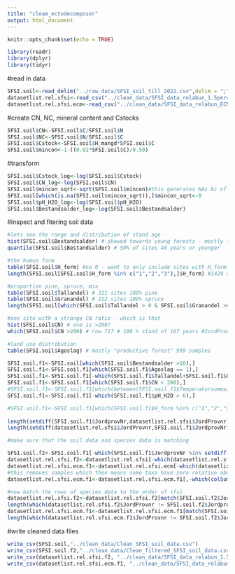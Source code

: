 ```yaml
---
title: "cleam_ectodecomposer"
output: html_document
---
```


```r
knitr::opts_chunk$set(echo = TRUE)
```


```r
library(readr)
library(dplyr)
library(tidyr)
```


#read in data
```r
SFSI.soil<-read_delim("../raw_data/SFSI_soil_till_2022.csv",delim = ";",show_col_types = FALSE)
datasetlist.rel.sfsi<-read_csv("../clean_data/SFSI_data_relabun_1.5perc.csv")
datasetlist.rel.sfsi.ecm<-read_csv("../clean_data/SFSI_data_relabun_ECM_1.5perc.csv")
```

#create CN, NC, mineral content and Cstocks
```r
SFSI.soil$CN<-SFSI.soil$C/SFSI.soil$N
SFSI.soil$NC<-SFSI.soil$N/SFSI.soil$C
SFSI.soil$Cstock<-SFSI.soil$H_mangd*SFSI.soil$C
SFSI.soil$mincon<-1-((0.01*SFSI.soil$C)/0.50)
```

#transform
```r
SFSI.soil$Cstock_log<-log(SFSI.soil$Cstock)
SFSI.soil$CN_log<-log(SFSI.soil$CN)
SFSI.soil$mincon_sqrt<-sqrt(SFSI.soil$mincon)#this generates NAs bc of negatives
SFSI.soil[which(is.na(SFSI.soil$mincon_sqrt)),]$mincon_sqrt<-0
SFSI.soil$pH_H2O_log<-log(SFSI.soil$pH_H2O)
SFSI.soil$Bestandsalder_log<-log(SFSI.soil$Bestandsalder)
```

#inspect and fitering soil data
```r
#lets see the range and distribution of stand age
hist(SFSI.soil$Bestandsalder) # skewed towards young forests - mostly < 100 
quantile(SFSI.soil$Bestandsalder) # 50% of sites 48 years or younger

#the humus form
table(SFSI.soil$H_form) #no 0 - want to only include sites with H_form = 1,2,3 = Mor 1, Mor 2 and Moder 
length(SFSI.soil[SFSI.soil$H_form %in% c("1","2","3"),]$H_form) #1420 samples 

#proportion pine, spruce, mix
table(SFSI.soil$Tallandel) # 311 sites 100% pine
table(SFSI.soil$Granandel) # 212 sites 100% spruce 
length(SFSI.soil[which(SFSI.soil$Tallandel > 0 & SFSI.soil$Granandel >0),]$Tallandel) #665 sites with pine spruce mix

#one site with a strange CN ratio - which is that
hist(SFSI.soil$CN) # one is >200?
which(SFSI.soil$CN >200) # row 717 # 100 % stand of 167 years #JordProvnr 204631

#land use distribution
table(SFSI.soil$Agoslag) # mostly "productive forest" 999 samples

SFSI.soil.f1<-SFSI.soil[which(SFSI.soil$Bestandsalder >10),]
SFSI.soil.f1<-SFSI.soil.f1[which(SFSI.soil.f1$Agoslag == 1),]
SFSI.soil.f1<-SFSI.soil.f1[-which(SFSI.soil.f1$Tallandel+SFSI.soil.f1$Granandel < 90),]
SFSI.soil.f1<-SFSI.soil.f1[which(SFSI.soil.f1$CN < 200),]
#SFSI.soil.f1<-SFSI.soil.f1[which(between(SFSI.soil.f1$Temperatursumma,1100,1500)),]
SFSI.soil.f1<-SFSI.soil.f1[-which(SFSI.soil.f1$pH_H2O > 6),]

#SFSI.soil.f1<-SFSI.soil.f1[which(SFSI.soil.f1$H_form %in% c("1","2","3")),] 
 
length(setdiff(SFSI.soil.f1$JordprovNr,datasetlist.rel.sfsi$JordProvnr))
length(setdiff(datasetlist.rel.sfsi$JordProvnr,SFSI.soil.f1$JordprovNr))

#make sure that the soil data and species data is matching

SFSI.soil.f2<-SFSI.soil.f1[-which(SFSI.soil.f1$JordprovNr %in% setdiff(SFSI.soil.f1$JordprovNr,datasetlist.rel.sfsi$JordProvnr)),] # remove 23
datasetlist.rel.sfsi.f2<-datasetlist.rel.sfsi[-which(datasetlist.rel.sfsi$JordProvnr %in% setdiff(datasetlist.rel.sfsi$JordProvnr,SFSI.soil.f1$JordprovNr)),] #remove 6 
datasetlist.rel.sfsi.ecm.f1<-datasetlist.rel.sfsi.ecm[-which(datasetlist.rel.sfsi.ecm$JordProvnr %in% setdiff(datasetlist.rel.sfsi.ecm$JordProvnr,SFSI.soil.f1$JordprovNr)),]
#this removes samples which then means some taxa have zero relative abundances across the remaining samples
datasetlist.rel.sfsi.ecm.f1<-datasetlist.rel.sfsi.ecm.f1[,-which(colSums(datasetlist.rel.sfsi.ecm.f1[,-ncol(datasetlist.rel.sfsi.ecm.f1)])==0)]

#now match the rows of species data to the order of sfsi
datasetlist.rel.sfsi.f2<-datasetlist.rel.sfsi.f2[match(SFSI.soil.f2$JordprovNr,datasetlist.rel.sfsi.f2$JordProvnr),]
length(which(datasetlist.rel.sfsi.f2$JordProvnr != SFSI.soil.f2$JordprovNr))
datasetlist.rel.sfsi.ecm.f1<-datasetlist.rel.sfsi.ecm.f1[match(SFSI.soil.f2$JordprovNr,datasetlist.rel.sfsi.ecm.f1$JordProvnr),]
length(which(datasetlist.rel.sfsi.ecm.f1$JordProvnr != SFSI.soil.f2$JordprovNr))
```

#write cleaned data files
```r
write_csv(SFSI.soil,"../clean_data/Clean_SFSI_soil_data.csv")
write_csv(SFSI.soil.f2,"../clean_data/Clean_filtered_SFSI_soil_data.csv")
write_csv(datasetlist.rel.sfsi.f2, "../clean_data/SFSI_data_relabun_1.5perc_filtered.csv")
write_csv(datasetlist.rel.sfsi.ecm.f1, "../clean_data/SFSI_data_relabun_ECM_1.5perc_filtered.csv")
```

